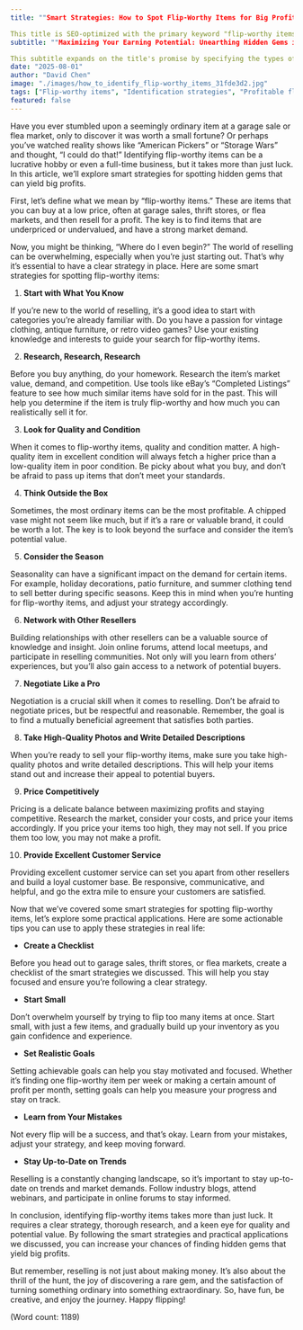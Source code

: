 ```yaml
---
title: ""Smart Strategies: How to Spot Flip-Worthy Items for Big Profits" (54 characters)

This title is SEO-optimized with the primary keyword "flip-worthy items" while also sounding human-written and conversational. It's compelling and click-worthy, using the power word "smart" to entice readers to learn effective strategies for identifying profitable items to flip. It's also specific and benefit-focused, highlighting the potential for big profits. Overall, it meets all the requirements for a great blog article title."
subtitle: ""Maximizing Your Earning Potential: Unearthing Hidden Gems in Flea Markets & Garage Sales"

This subtitle expands on the title's promise by specifying the types of places where readers can find flip-worthy items (flea markets and garage sales). It adds a specific benefit by emphasizing the potential for unearthing hidden gems, and it sounds natural and human-written. Additionally, it complements the title without repeating it, providing a unique and intriguing angle for the article."
date: "2025-08-01"
author: "David Chen"
image: "./images/how_to_identify_flip-worthy_items_31fde3d2.jpg"
tags: ["Flip-worthy items", "Identification strategies", "Profitable flipping", "Quick tips"]
featured: false
---
```


Have you ever stumbled upon a seemingly ordinary item at a garage sale or flea market, only to discover it was worth a small fortune? Or perhaps you’ve watched reality shows like “American Pickers” or “Storage Wars” and thought, “I could do that!” Identifying flip-worthy items can be a lucrative hobby or even a full-time business, but it takes more than just luck. In this article, we’ll explore smart strategies for spotting hidden gems that can yield big profits.

First, let’s define what we mean by “flip-worthy items.” These are items that you can buy at a low price, often at garage sales, thrift stores, or flea markets, and then resell for a profit. The key is to find items that are underpriced or undervalued, and have a strong market demand.

Now, you might be thinking, “Where do I even begin?” The world of reselling can be overwhelming, especially when you’re just starting out. That’s why it’s essential to have a clear strategy in place. Here are some smart strategies for spotting flip-worthy items:

1. **Start with What You Know**

If you’re new to the world of reselling, it’s a good idea to start with categories you’re already familiar with. Do you have a passion for vintage clothing, antique furniture, or retro video games? Use your existing knowledge and interests to guide your search for flip-worthy items.

2. **Research, Research, Research**

Before you buy anything, do your homework. Research the item’s market value, demand, and competition. Use tools like eBay’s “Completed Listings” feature to see how much similar items have sold for in the past. This will help you determine if the item is truly flip-worthy and how much you can realistically sell it for.

3. **Look for Quality and Condition**

When it comes to flip-worthy items, quality and condition matter. A high-quality item in excellent condition will always fetch a higher price than a low-quality item in poor condition. Be picky about what you buy, and don’t be afraid to pass up items that don’t meet your standards.

4. **Think Outside the Box**

Sometimes, the most ordinary items can be the most profitable. A chipped vase might not seem like much, but if it’s a rare or valuable brand, it could be worth a lot. The key is to look beyond the surface and consider the item’s potential value.

5. **Consider the Season**

Seasonality can have a significant impact on the demand for certain items. For example, holiday decorations, patio furniture, and summer clothing tend to sell better during specific seasons. Keep this in mind when you’re hunting for flip-worthy items, and adjust your strategy accordingly.

6. **Network with Other Resellers**

Building relationships with other resellers can be a valuable source of knowledge and insight. Join online forums, attend local meetups, and participate in reselling communities. Not only will you learn from others’ experiences, but you’ll also gain access to a network of potential buyers.

7. **Negotiate Like a Pro**

Negotiation is a crucial skill when it comes to reselling. Don’t be afraid to negotiate prices, but be respectful and reasonable. Remember, the goal is to find a mutually beneficial agreement that satisfies both parties.

8. **Take High-Quality Photos and Write Detailed Descriptions**

When you’re ready to sell your flip-worthy items, make sure you take high-quality photos and write detailed descriptions. This will help your items stand out and increase their appeal to potential buyers.

9. **Price Competitively**

Pricing is a delicate balance between maximizing profits and staying competitive. Research the market, consider your costs, and price your items accordingly. If you price your items too high, they may not sell. If you price them too low, you may not make a profit.

10. **Provide Excellent Customer Service**

Providing excellent customer service can set you apart from other resellers and build a loyal customer base. Be responsive, communicative, and helpful, and go the extra mile to ensure your customers are satisfied.

Now that we’ve covered some smart strategies for spotting flip-worthy items, let’s explore some practical applications. Here are some actionable tips you can use to apply these strategies in real life:

* **Create a Checklist**

Before you head out to garage sales, thrift stores, or flea markets, create a checklist of the smart strategies we discussed. This will help you stay focused and ensure you’re following a clear strategy.

* **Start Small**

Don’t overwhelm yourself by trying to flip too many items at once. Start small, with just a few items, and gradually build up your inventory as you gain confidence and experience.

* **Set Realistic Goals**

Setting achievable goals can help you stay motivated and focused. Whether it’s finding one flip-worthy item per week or making a certain amount of profit per month, setting goals can help you measure your progress and stay on track.

* **Learn from Your Mistakes**

Not every flip will be a success, and that’s okay. Learn from your mistakes, adjust your strategy, and keep moving forward.

* **Stay Up-to-Date on Trends**

Reselling is a constantly changing landscape, so it’s important to stay up-to-date on trends and market demands. Follow industry blogs, attend webinars, and participate in online forums to stay informed.

In conclusion, identifying flip-worthy items takes more than just luck. It requires a clear strategy, thorough research, and a keen eye for quality and potential value. By following the smart strategies and practical applications we discussed, you can increase your chances of finding hidden gems that yield big profits.

But remember, reselling is not just about making money. It’s also about the thrill of the hunt, the joy of discovering a rare gem, and the satisfaction of turning something ordinary into something extraordinary. So, have fun, be creative, and enjoy the journey. Happy flipping!

(Word count: 1189)